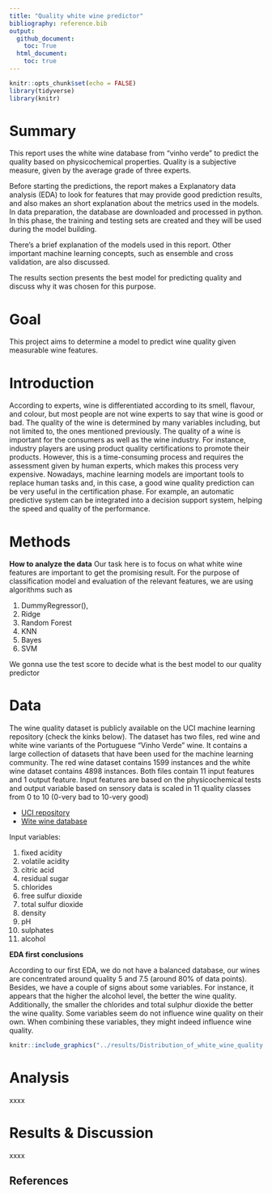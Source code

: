 ```yaml
---
title: "Quality white wine predictor"
bibliography: reference.bib
output: 
  github_document:
    toc: True
  html_document: 
    toc: true
---
```


```r
knitr::opts_chunk$set(echo = FALSE)
library(tidyverse)
library(knitr)
```

# Summary

This report uses the white wine database from "vinho verde" to predict the quality based on physicochemical properties. Quality is a subjective measure, given by the average grade of three experts.

Before starting the predictions, the report makes a Explanatory data analysis (EDA) to look for features that may provide good prediction results, and also makes an short explanation about the metrics used in the models. In data preparation, the database are downloaded and processed in python. In this phase, the training and testing sets are created and they will be used during the model building.

There's a brief explanation of the models used in this report. Other important machine learning concepts, such as ensemble and cross validation, are also discussed.

The results section presents the best model for predicting quality and discuss why it was chosen for this purpose.

# Goal

This project aims to determine a model to predict wine quality given measurable wine features.

# Introduction

According to experts, wine is differentiated according to its smell, flavour, and colour, but most people are not wine experts to say that wine is good or bad. The quality of the wine is determined by many variables including, but not limited to, the ones mentioned previously. The quality of a wine is important for the consumers as well as the wine industry. For instance, industry players are using product quality certifications to promote their products. However, this is a time-consuming process and requires the assessment given by human experts, which makes this process very expensive. Nowadays, machine learning models are important tools to replace human tasks and, in this case, a good wine quality prediction can be very useful in the certification phase. For example, an automatic predictive system can be integrated into a decision support system, helping the speed and quality of the performance.

# Methods

**How to analyze the data** Our task here is to focus on what white wine features are important to get the promising result. For the purpose of classification model and evaluation of the relevant features, we are using algorithms such as

1.  DummyRegressor(),
2.  Ridge
3.  Random Forest
4.  KNN
5.  Bayes
6.  SVM

We gonna use the test score to decide what is the best model to our quality predictor

# Data

The wine quality dataset is publicly available on the UCI machine learning repository (check the kinks below). The dataset has two files, red wine and white wine variants of the Portuguese "Vinho Verde" wine. It contains a large collection of datasets that have been used for the machine learning community. The red wine dataset contains 1599 instances and the white wine dataset contains 4898 instances. Both files contain 11 input features and 1 output feature. Input features are based on the physicochemical tests and output variable based on sensory data is scaled in 11 quality classes from 0 to 10 (0-very bad to 10-very good)

-   [UCI repository](https://archive.ics.uci.edu/ml/datasets/Wine+Quality)
-   [Wite wine database](http://open.canada.ca/data/en/dataset/b374f60b-9580-44dc-83f6-c0a850c15f30)

Input variables:

1.  fixed acidity
2.  volatile acidity
3.  citric acid
4.  residual sugar
5.  chlorides
6.  free sulfur dioxide
7.  total sulfur dioxide
8.  density
9.  pH
10. sulphates
11. alcohol

**EDA first conclusions**

According to our first EDA, we do not have a balanced database, our wines are concentrated around quality 5 and 7.5 (around 80% of data points). Besides, we have a couple of signs about some variables. For instance, it appears that the higher the alcohol level, the better the wine quality. Additionally, the smaller the chlorides and total sulphur dioxide the better the wine quality. Some variables seem do not influence wine quality on their own. When combining these variables, they might indeed influence wine quality.

```r
knitr::include_graphics("../results/Distribution_of_white_wine_quality.PNG")


```

# Analysis

xxxx

# Results & Discussion

xxxx

## References
